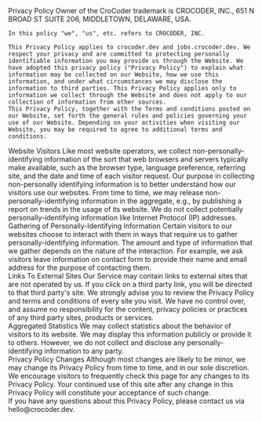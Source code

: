 


<Section style={{ paddingTop: 0, paddingBottom: "20px" }}>
  <Typography fontSize={34} element="h1" color="gray_2">Privacy Policy</Typography>
  <Typography element="div" color="gray_11" style={{ lineHeight }} fontSize={14}>
    Owner of the CroCoder trademark is CROCODER, INC., 651 N BROAD ST SUITE 206, MIDDLETOWN, DELAWARE, USA.

    In this policy "we", "us", etc. refers to CROCODER, INC.

    This Privacy Policy applies to crocoder.dev and jobs.crocoder.dev. We respect your privacy and are committed to protecting personally identifiable information you may provide us through the Website. We have adopted this privacy policy ("Privacy Policy") to explain what information may be collected on our Website, how we use this information, and under what circumstances we may disclose the information to third parties. This Privacy Policy applies only to information we collect through the Website and does not apply to our collection of information from other sources.
    This Privacy Policy, together with the Terms and conditions posted on our Website, set forth the general rules and policies governing your use of our Website. Depending on your activities when visiting our Website, you may be required to agree to additional terms and conditions.

  </Typography>
</Section>

<Section style={{ paddingTop: 0, paddingBottom: "20px" }}>
  <Typography fontSize={24} element="h2" color="gray_2">Website Visitors</Typography>
  <Typography element="div" fontSize={14} color="gray_11" style={{ lineHeight }}>
    Like most website operators, we collect non-personally-identifying
    information of the sort that web browsers and servers typically make
    available, such as the browser type, language preference, referring site,
    and the date and time of each visitor request. Our purpose in collecting
    non-personally identifying information is to better understand how our
    visitors use our websites. From time to time, we may release
    non-personally-identifying information in the aggregate, e.g., by publishing
    a report on trends in the usage of its website. We do not collect
    potentially personally-identifying information like Internet Protocol (IP)
    addresses.
  </Typography>
</Section>

<Section style={{ paddingTop: 0, paddingBottom: "20px" }}>
  <Typography fontSize={24} element="h2" color="gray_2">Gathering of Personally-Identifying Information</Typography>
  <Typography element="div" fontSize={14} color="gray_11" style={{ lineHeight }}>
    Certain visitors to our websites choose to interact with them in ways that
    require us to gather personally-identifying information. The amount and type
    of information that we gather depends on the nature of the interaction. For
    example, we ask visitors leave information on contact form to provide their
    name and email address for the purpose of contacting them.
  </Typography>
</Section>
<Section style={{ paddingTop: 0, paddingBottom: "20px" }}>
  <Typography fontSize={24} element="h2" color="gray_2">Links To External Sites</Typography>
  <Typography element="div" fontSize={14} color="gray_11" style={{ lineHeight }}>
    Our Service may contain links to external sites that are not operated by us.
    If you click on a third party link, you will be directed to that third
    party's site. We strongly advise you to review the Privacy Policy and terms
    and conditions of every site you visit. We have no control over, and assume
    no responsibility for the content, privacy policies or practices of any
    third party sites, products or services.
  </Typography>
</Section>
<Section style={{ paddingTop: 0, paddingBottom: "20px" }}>
  <Typography fontSize={24} element="h2" color="gray_2">Aggregated Statistics</Typography>
  <Typography element="div" color="gray_11" fontSize={14} style={{ lineHeight }}>
    We may collect statistics about the behavior of visitors to its website. We
    may display this information publicly or provide it to others. However, we
    do not collect and disclose any personally-identifying information to any
    party.
  </Typography>
</Section>
<Section style={{ paddingTop: 0, paddingBottom: "20px" }}>
  <Typography fontSize={24} element="h2" color="gray_2">Privacy Policy Changes</Typography>
  <Typography element="div" style={{ lineHeight }} fontSize={14} color="gray_11">
    Although most changes are likely to be minor, we may change its Privacy
    Policy from time to time, and in our sole discretion. We encourage visitors
    to frequently check this page for any changes to its Privacy Policy. Your
    continued use of this site after any change in this Privacy Policy will
    constitute your acceptance of such change.
  </Typography>
</Section>
<Section style={{ paddingTop: 0, paddingBottom: "20px" }}>
  <Typography element="div" fontSize={14} color="gray_11">
    If you have any questions about this Privacy Policy, please contact us via
    hello@crocoder.dev.
  </Typography>
</Section>

